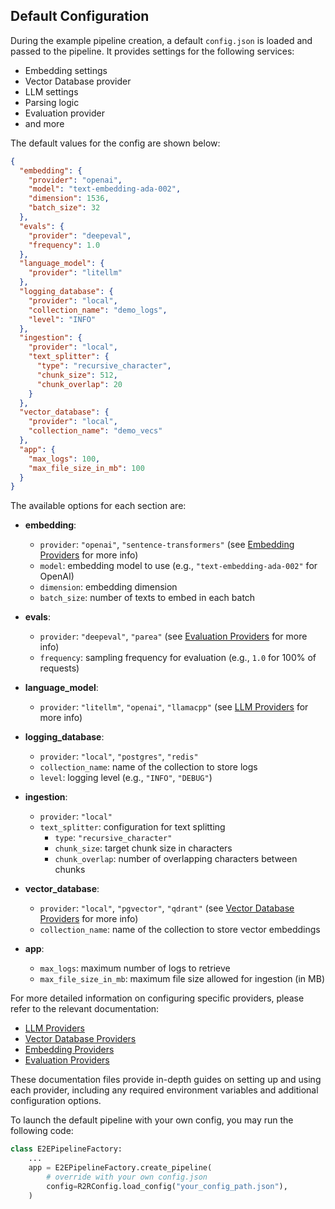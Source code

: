 ## Default Configuration

During the example pipeline creation, a default `config.json` is loaded and passed to the pipeline. It provides settings for the following services:

- Embedding settings
- Vector Database provider
- LLM settings
- Parsing logic
- Evaluation provider
- and more

The default values for the config are shown below:

```json
{
  "embedding": {
    "provider": "openai",
    "model": "text-embedding-ada-002",
    "dimension": 1536,
    "batch_size": 32
  },
  "evals": {
    "provider": "deepeval",
    "frequency": 1.0
  },
  "language_model": {
    "provider": "litellm"
  },
  "logging_database": {
    "provider": "local",
    "collection_name": "demo_logs",
    "level": "INFO"
  },
  "ingestion": {
    "provider": "local",
    "text_splitter": {
      "type": "recursive_character",
      "chunk_size": 512,
      "chunk_overlap": 20
    }
  },
  "vector_database": {
    "provider": "local",
    "collection_name": "demo_vecs" 
  },
  "app": {
    "max_logs": 100,
    "max_file_size_in_mb": 100
  }
}
```

The available options for each section are:

- **embedding**:
  - `provider`: `"openai"`, `"sentence-transformers"` (see [Embedding Providers](providers/embeddings.md) for more info)
  - `model`: embedding model to use (e.g., `"text-embedding-ada-002"` for OpenAI)
  - `dimension`: embedding dimension
  - `batch_size`: number of texts to embed in each batch

- **evals**:
  - `provider`: `"deepeval"`, `"parea"` (see [Evaluation Providers](providers/evals.md) for more info)
  - `frequency`: sampling frequency for evaluation (e.g., `1.0` for 100% of requests)

- **language_model**:
  - `provider`: `"litellm"`, `"openai"`, `"llamacpp"` (see [LLM Providers](providers/llms.md) for more info)

- **logging_database**:
  - `provider`: `"local"`, `"postgres"`, `"redis"`
  - `collection_name`: name of the collection to store logs
  - `level`: logging level (e.g., `"INFO"`, `"DEBUG"`)

- **ingestion**:
  - `provider`: `"local"`
  - `text_splitter`: configuration for text splitting
    - `type`: `"recursive_character"`
    - `chunk_size`: target chunk size in characters
    - `chunk_overlap`: number of overlapping characters between chunks

- **vector_database**:
  - `provider`: `"local"`, `"pgvector"`, `"qdrant"` (see [Vector Database Providers](providers/vector-databases.md) for more info)
  - `collection_name`: name of the collection to store vector embeddings

- **app**:
  - `max_logs`: maximum number of logs to retrieve
  - `max_file_size_in_mb`: maximum file size allowed for ingestion (in MB)

For more detailed information on configuring specific providers, please refer to the relevant documentation:

- [LLM Providers](providers/llms.md)
- [Vector Database Providers](providers/vector-databases.md)
- [Embedding Providers](providers/embeddings.md)
- [Evaluation Providers](providers/evals.md)

These documentation files provide in-depth guides on setting up and using each provider, including any required environment variables and additional configuration options.

To launch the default pipeline with your own config, you may run the following code:

```python
class E2EPipelineFactory:
    ...
    app = E2EPipelineFactory.create_pipeline(
        # override with your own config.json
        config=R2RConfig.load_config("your_config_path.json"),
    )
```